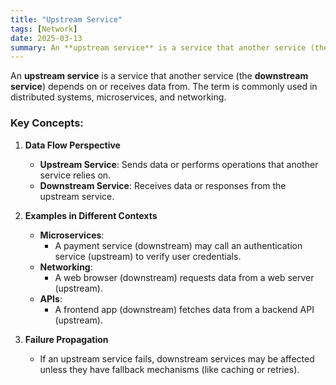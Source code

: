 ```yaml
---
title: "Upstream Service"
tags: [Network]
date: 2025-03-13
summary: An **upstream service** is a service that another service (the **downstream service**) depends on or receives data from.
---
```


An **upstream service** is a service that another service (the **downstream service**) depends on or receives data from. The term is commonly used in distributed systems, microservices, and networking.

### **Key Concepts:**

1. **Data Flow Perspective**

   - **Upstream Service**: Sends data or performs operations that another service relies on.
   - **Downstream Service**: Receives data or responses from the upstream service.

2. **Examples in Different Contexts**

   - **Microservices**:
     - A payment service (downstream) may call an authentication service (upstream) to verify user credentials.
   - **Networking**:
     - A web browser (downstream) requests data from a web server (upstream).
   - **APIs**:
     - A frontend app (downstream) fetches data from a backend API (upstream).

3. **Failure Propagation**
   - If an upstream service fails, downstream services may be affected unless they have fallback mechanisms (like caching or retries).

